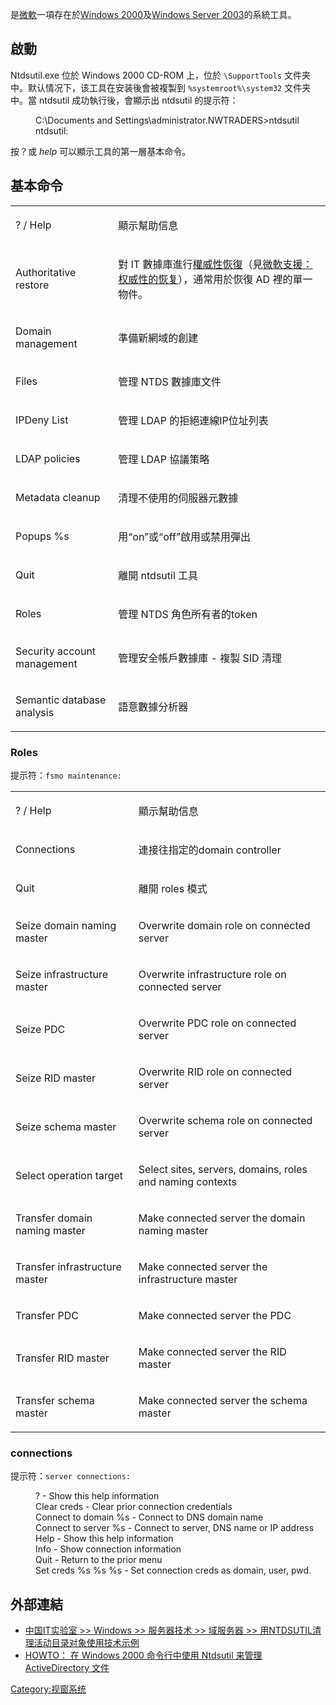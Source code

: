 {{lang|en|'''ntdsutil'''}}是[[微軟|微軟]]一項存在於[[Windows_2000|Windows 2000]]及[[Windows_Server_2003|Windows Server 2003]]的系統工具。

== 啟動 ==

Ntdsutil.exe 位於 Windows 2000 CD-ROM 上，位於 <code>\SupportTools</code> 文件夹中。默认情况下，该工具在安装後會被複製到 <code>%systemroot%\system32</code> 文件夹中。當 ntdsutil 成功執行後，會顯示出 ntdsutil 的提示符：

: C:\Documents and Settings\administrator.NWTRADERS>ntdsutil
: ntdsutil:

按？或 ''help'' 可以顯示工具的第一層基本命令。

== 基本命令 ==

{| class = "wikitable"
|-
| ? / Help
| 顯示幫助信息
|-
| Authoritative restore
| 對 IT 數據庫進行[[權威性恢復|權威性恢復]]（見[http://support.microsoft.com/kb/280079/zh-cn 微軟支援：权威性的恢复]{{Wayback|url=http://support.microsoft.com/kb/280079/zh-cn |date=20070311123430 }}），通常用於恢復 AD 裡的單一物件。
|-
| Domain management
| 準備新網域的創建
|-
| Files
| 管理 NTDS 數據庫文件
|-
| IPDeny List
| 管理 LDAP 的拒絕連線IP位址列表
|-
| LDAP policies
| 管理 LDAP 協議策略
|-
| Metadata cleanup
| 清理不使用的伺服器元數據
|-
| Popups %s
| 用“on”或“off”啟用或禁用彈出
|-
| Quit
| 離開 ntdsutil 工具
|-
| Roles
| 管理 NTDS 角色所有者的token
|-
| Security account management
| 管理安全帳戶數據庫 - 複製 SID 清理
|-
| Semantic database analysis
| 語意數據分析器
|}

=== Roles ===

提示符：<code>fsmo maintenance:</code>

{| class = "wikitable"
|-
| ? / Help
| 顯示幫助信息
|-
| Connections
| 連接往指定的domain controller
|-
| Quit
| 離開 roles 模式
|-
| Seize domain naming master
| Overwrite domain role on connected server
|-
| Seize infrastructure master
| Overwrite infrastructure role on connected server
|-
| Seize PDC
| Overwrite PDC role on connected server
|-
| Seize RID master
| Overwrite RID role on connected server
|-
| Seize schema master
| Overwrite schema role on connected server
|-
| Select operation target
| Select sites, servers, domains, roles and naming contexts
|-
| Transfer domain naming master 
| Make connected server the domain naming master
|-
| Transfer infrastructure master 
| Make connected server the infrastructure master
|-
| Transfer PDC
| Make connected server the PDC
|-
| Transfer RID master
| Make connected server the RID master
|-
| Transfer schema master
| Make connected server the schema master
|}

=== connections ===

提示符：<code>server connections: </code>

: ?                             - Show this help information
: Clear creds                   - Clear prior connection credentials
: Connect to domain %s          - Connect to DNS domain name
: Connect to server %s          - Connect to server, DNS name or IP address
: Help                          - Show this help information
: Info                          - Show connection information
: Quit                          - Return to the prior menu
: Set creds %s %s %s            - Set connection creds as domain, user, pwd.

== 外部連結 ==
* [http://windows.chinaitlab.com/domain/7603.html 中国IT实验室 >> Windows >> 服务器技术 >> 域服务器 >> 用NTDSUTIL清理活动目录对象使用技术示例]{{Wayback|url=http://windows.chinaitlab.com/domain/7603.html |date=20070312031613 }}
* [http://support.microsoft.com/kb/315131/zh-cn HOWTO： 在 Windows 2000 命令行中使用 Ntdsutil 来管理 ActiveDirectory 文件]{{Wayback|url=http://support.microsoft.com/kb/315131/zh-cn |date=20070311101311 }}

[[Category:视窗系统|Category:视窗系统]]